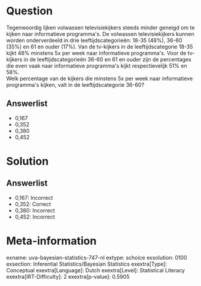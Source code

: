 Question
========

Tegenwoordig lijken volwassen televisiekijkers steeds minder geneigd om
te kijken naar informatieve programma\'s. De volwassen televisiekijkers
kunnen worden onderverdeeld in drie leeftijdscategorieën: 18-35 (48%),
36-60 (35%) en 61 en ouder (17%). Van de tv-kijkers in de
leeftijdscategorie 18-35 kijkt 48% minstens 5x per week naar
informatieve programma\'s. Voor de tv-kijkers in de leeftijdscategorieën
36-60 en 61 en ouder zijn de percentages die even vaak naar informatieve
programma\'s kijkt respectievelijk 51% en 58%.\
Welk percentage van de kijkers die minstens 5x per week naar
informatieve programma\'s kijken, valt in de leeftijdscategorie 36-60?

Answerlist
----------

* 0,167
* 0,352
* 0,380
* 0,452

Solution
========

Answerlist
----------

* 0,167: Incorrect
* 0,352: Correct
* 0,380: Incorrect
* 0,452: Incorrect

Meta-information
================
exname: uva-bayesian-statistics-747-nl
extype: schoice
exsolution: 0100
exsection: Inferential Statistics/Bayesian Statistics
exextra[Type]: Conceptual
exextra[Language]: Dutch
exextra[Level]: Statistical Literacy
exextra[IRT-Difficulty]: 2
exextra[p-value]: 0.5905
